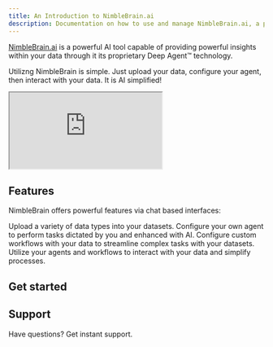 ```yaml
---
title: An Introduction to NimbleBrain.ai
description: Documentation on how to use and manage NimbleBrain.ai, a powerful tool that integrates your data with AI.
---
```



[NimbleBrain.ai](https://www.NimbleBrain.ai) is a powerful AI tool capable of providing powerful insights within your data through it its proprietary Deep Agent™ technology.

Utilizng NimbleBrain is simple. Just upload your data, configure your agent, then interact with your data. It is AI simplified!

<div class="video-wrapper">
  <iframe  src="https://www.youtube.com/embed/4O5nnyRUmyI?si=s516bblanhDW6lr3" title="Unlock Productivity with NimbleBrain | Your AI-Powered Internal Search Engine" ></iframe>
</div>

## Features

NimbleBrain offers powerful features via chat based interfaces:

<CardGrid>
  <Card title="Upload Data" icon="document">
    Upload a variety of data types into your datasets.
  </Card>
  <Card title="Configure Agents" icon="magnifier">
    Configure your own agent to perform tasks dictated by you and enhanced with AI.
  </Card>
  <Card title="Build Workflows" icon="magnifier">
    Configure custom workflows with your data to streamline complex tasks with your datasets.
  </Card>
  <Card title="Interact with Data" icon="document">
    Utilize your agents and workflows to interact with your data and simplify processes.
  </Card>
</CardGrid>

## Get started

<LinkCard
    title="Quickstart"
    description="View our quickstart guide to get started"
    href="/overview/quickstart/"
  />

## Support

Have questions? Get instant support.

<CardGrid>
  <LinkCard
    title="Email"
    description="Get support via our slack channel"
    href="mailto:mat@nimblebrain.ai"
    href="mailto:adam@nimblebrain.ai"
  />
  <LinkCard
    title="Slack Community"
    description="Get instant support from our community on Slack"
    href="https://join.slack.com/t/nimblebrain-users/shared_invite/zt-2ti922w0y-0J22VV3TX5LNJ2koIdt31w"
  />
</CardGrid>
